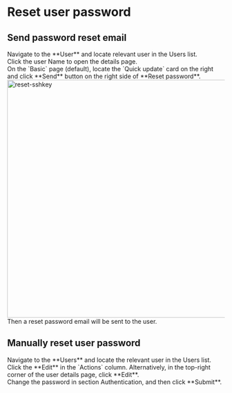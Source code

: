 # Reset user password

## Send password reset email

<Steps>
<div>
<Nav name="console" />
</div>

<div>
Navigate to the **User** and locate relevant user in the Users list.
</div>

<div>
Click the user Name to open the details page.
</div>

<div>
On the `Basic` page (default), locate the `Quick update` card on the right and click **Send** button on the right side of **Reset password**.
<img src="/images/docs/admin-guides/users/reset-password.png" alt="reset-sshkey" width="550"/>
Then a reset password email will be sent to the user.
</div>

</Steps>

## Manually reset user password

<Steps>

<div>
<Nav name="console" />
</div>

<div>
Navigate to the **Users** and locate the relevant user in the Users list.
</div>

<div>
Click the **Edit** in the `Actions` column. Alternatively, in the top-right corner of the user details page, click **Edit**.
</div>

<div>
Change the password in section Authentication, and then click **Submit**.
</div>

</Steps>



